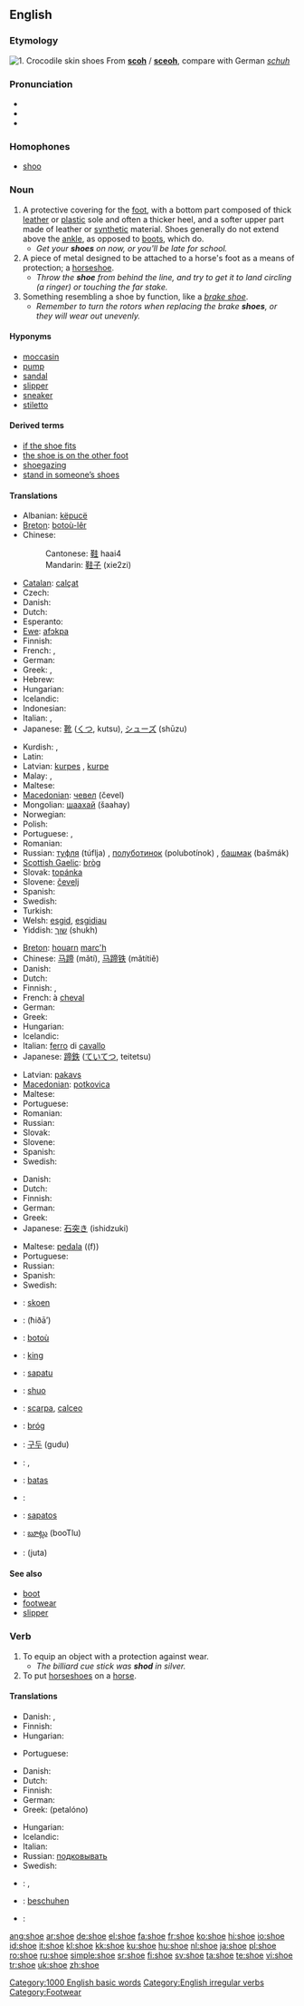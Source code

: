 {{wikipedia}}
==English==

===Etymology===
[[Image:Bristol.zoo.crocshoes.arp.jpg|thumb|1. Crocodile skin shoes]]
From {{OE.}} '''[[scoh]]''' / '''[[sceoh]]''', compare with German ''[[schuh]]''

===Pronunciation===
* {{IPA|/ʃuː/}}
* {{audio|en-us-shoe.ogg|Audio (US)}}
* {{rhymes|uː}}

===Homophones===
*[[shoo]]

===Noun===
{{en-noun}}

# A protective covering for the [[foot]], with a bottom part composed of thick [[leather]] or [[plastic]] sole and often a thicker heel, and a softer upper part made of leather or [[synthetic]] material.  Shoes generally do not extend above the [[ankle]], as opposed to [[boot|boots]], which do.
#* ''Get your '''shoes''' on now, or you'll be late for school.''
# A piece of metal designed to be attached to a horse's foot as a means of protection; a [[horseshoe]].
#* ''Throw the '''shoe''' from behind the line, and try to get it to land circling (a ringer) or touching the far stake.''
# Something resembling a shoe by function, like a ''[[brake shoe]]''.
#* ''Remember to turn the rotors when replacing the brake '''shoes''', or they will wear out unevenly.''

====Hyponyms====
*[[moccasin]]
*[[pump]]
*[[sandal]]
*[[slipper]]
*[[sneaker]]
*[[stiletto]]

====Derived terms====
*[[if the shoe fits]]
*[[the shoe is on the other foot]]
*[[shoegazing]]
*[[stand in someone’s shoes]]

====Translations====
{{trans-top|protective covering for the foot}}
* Albanian: [[këpucë]]
* [[Breton]]: [[botoù-lêr]] {{p}}
* Chinese:
*: Cantonese: [[鞋]] haai4
*: Mandarin: [[鞋子]] (xie2zi)
* [[Catalan]]: [[calçat]] {{m}}
* Czech: {{t-|cs|bota|f}}
* Danish: {{t+|da|sko}}
* Dutch: {{t+|nl|schoen|m}}
* Esperanto: {{t+|eo|ŝuo|xs=Esperanto}}
* [[Ewe]]: [[afɔkpa]]
* Finnish: {{t+|fi|kenkä}}
* French: {{t+|fr|chaussure|f}}, {{t+|fr|soulier|m}}
* German: {{t+|de|Schuh|m}}
* Greek: {{t+|el|παπούτσι|n|tr=papoútsi|sc=Grek}}, {{t+|el|υπόδημα|n|tr=ypódīma|sc=Grek}}
* Hebrew: {{t+|he|נעל|sc=Hebr}}
* Hungarian: {{t+|hu|cipő}}
* Icelandic: {{t+|is|skór|m}}
* Indonesian: {{t+|id|sepatu|xs=Indonesian}}
* Italian: {{t+|it|scarpa|f}}, {{t+|it|calzatura|f}}
* Japanese: [[靴]] ([[くつ]], kutsu), [[シューズ]] (shūzu)
{{trans-mid}}
* Kurdish: {{KUchar|[[پێڵاو]]}}, {{t|ku|pêlav|f}}
* Latin: {{t-|la|calceus|m}}
* Latvian: [[kurpes]] {{f|p}}, [[kurpe]] {{s}}
* Malay: {{t+|ms|kasut|xs=Malay}}, {{t-|ms|sepatu|xs=Malay}}
* Maltese: {{t-|mt|żarbuna|f|xs=Maltese}}
* [[Macedonian]]: [[чевел]] (čevel) {{m}}
* Mongolian: [[шаахай]] (šaahay)
* Norwegian: {{t+|no|sko}}
* Polish: {{t+|pl|but|m}}
* Portuguese: {{t+|pt|calçado|m}}, {{t+|pt|sapato|m}}
* Romanian: {{t-|ro|pantof|m}}
* Russian: [[туфля]] (túflja) {{f}}, [[полуботинок]] (polubotínok) {{m}}, [[башмак]] (bašmák) {{m}}
* [[Scottish Gaelic]]: [[bròg]] {{f}}
* Slovak: [[topánka]] {{f}}
* Slovene: [[čevelj]] {{m}}
* Spanish: {{t+|es|zapato|m}}
* Swedish: {{t+|sv|sko|c}}
* Turkish: {{t+|tr|kundura}}
* Welsh: [[esgid]], [[esgidiau]] {{p}}
* Yiddish: [[שוך]] (shukh) {{m}}
{{trans-bottom}}

{{trans-top|piece of metal designed to be attached to a horse’s foot}}
* [[Breton]]: [[houarn]] [[marc'h]] {{m}}
* Chinese: [[马蹄]] (mǎtí), [[马蹄铁]] (mǎtítiě)
* Danish: {{t+|da|sko}}
* Dutch: {{t+|nl|hoefijzer|n}}
* Finnish: {{t+|fi|kenkä}}, {{t-|fi|hevosenkenkä}}
* French: {{t+|fr|fer|m}} à [[cheval]]
* German: {{t+|de|Hufeisen|n}}
* Greek: {{t+|el|πέταλο|n|tr=pétalo|sc=Grek}}
* Hungarian: {{t+|hu|patkó}}
* Icelandic: {{t+|is|skeifa|f}}
* Italian: [[ferro]] di [[cavallo]] {{m}}
* Japanese: [[蹄鉄]] ([[ていてつ]], teitetsu)
{{trans-mid}}
* Latvian: [[pakavs]] {{m}}
* [[Macedonian]]: [[potkovica]] {{f}}
* Maltese: {{t-|mt|ngħalla|f|xs=Maltese}}
* Portuguese: {{t-|pt|ferradura}}
* Romanian: {{t-|ro|potcoavă|f}}
* Russian: {{t+|ru|подкова|f|tr=podkóva|sc=Cyrl}}
* Slovak: {{t-|sk|podkova|f}}
* Slovene: {{t+|sl|podkev|f}}
* Spanish: {{t-|es|herradura|f}}
* Swedish: {{t+|sv|sko|c}}
{{trans-bottom}}

{{trans-top|something resembling a shoe (e.g. brake shoe)}}
* Danish: {{t+|da|sko}}
* Dutch: {{t+|nl|schoen|m}}
* Finnish: {{t+|fi|kenkä}}
* German: {{t+|de|Schuh|m}}
* Greek: {{t+|el|πέδιλο|n|tr=péðilo|sc=Grek}}
* Japanese: [[石突き]] (ishidzuki)
{{trans-mid}}
* Maltese: [[pedala]] ((f))
* Portuguese: {{t-|pt|sapata|f}}
* Russian: {{t+|ru|башмак|m|tr=bašmák|sc=Cyrl}}
* Spanish: {{t+|es|zapata|f}}
* Swedish: {{t+|sv|sko|c}}
{{trans-bottom}}

{{checktrans}}
{{trans-top|translations to be checked}}
*{{ttbc|Afrikaans}}: [[skoen]]
*{{ttbc|Arabic}}: {{Arab|[[حذاء]]}} (ħiðā’) {{m}}
*{{ttbc|Breton}}: [[botoù]] {{p}}
*{{ttbc|Estonian}}: [[king#Estonian|king]]
*{{ttbc|Guaraní}}: [[sapatu]]
*{{ttbc|Ido}}: [[shuo]]
*{{ttbc|Interlingua}}: [[scarpa]], [[calceo]]
{{trans-mid}}
*{{ttbc|Irish}}: [[bróg]] {{f}}
*{{ttbc|Korean}}: [[구두]] (gudu)
*{{ttbc|Kurdish}}: {{t+|ku|sol|f}}, {{t|ku|şekal|f}}
*{{ttbc|Lithuanian}}: [[batas]]
*{{ttbc|Polish}}: {{t+|pl|but|m}}
*{{ttbc|Tagalog}}: [[sapatos]]
*{{ttbc|Telugu}}: [[బూట్లు]] (booTlu)
*{{ttbc|Urdu}}: {{URchar|[[جوتا]]}} (juta)
{{trans-bottom}}

====See also====
*[[boot]]
*[[footwear]]
*[[slipper]]

===Verb===
{{en-verb|shoes|shoeing|shod}}

# To equip an object with a protection against wear.
#* ''The billiard cue stick was '''shod''' in silver.''
# To put [[horseshoe]]s on a [[horse]].

====Translations====
{{trans-top|to equip with protection}}
* Danish: {{t+|da|sko}}, {{t-|da|beslå}}
* Finnish: {{t+|fi|kengittää}}
* Hungarian: {{t|hu|megvasal}}
{{trans-mid}}
* Portuguese: {{t+|pt|calçar}}
{{trans-bottom}}

{{trans-top|to put horseshoes on a horse}}
* Danish: {{t+|da|sko}}
* Dutch: {{t+|nl|beslaan}}
* Finnish: {{t+|fi|kengittää}}
* German: {{t-|de|beschlagen}}
* Greek: {{t+|el|πεταλώνω|sc=Grek}} (petalóno)
{{trans-mid}}
* Hungarian: {{t-|hu|patkol}}
* Icelandic: {{t-|is|járna}}
* Italian: {{t-|it|ferrare}}
* Russian: [[подковывать]]
* Swedish: {{t+|sv|sko}}
{{trans-bottom}}

{{checktrans-top}}
*{{ttbc|Dutch}}: {{t|nl|schoenen}} {{t+|nl|aantrekken}}, {{t|nl|schoeien}}
*{{ttbc|German}}: [[beschuhen]]
{{checktrans-mid}}
*{{ttbc|Swedish}}: {{t+|sv|sko}}
{{checktrans-bottom}}

[[Category:1000 English basic words]]
[[Category:English irregular verbs]]
[[Category:Footwear]]

[[ang:shoe]]
[[ar:shoe]]
[[de:shoe]]
[[el:shoe]]
[[fa:shoe]]
[[fr:shoe]]
[[ko:shoe]]
[[hi:shoe]]
[[io:shoe]]
[[id:shoe]]
[[it:shoe]]
[[kl:shoe]]
[[kk:shoe]]
[[ku:shoe]]
[[hu:shoe]]
[[nl:shoe]]
[[ja:shoe]]
[[pl:shoe]]
[[ro:shoe]]
[[ru:shoe]]
[[simple:shoe]]
[[sr:shoe]]
[[fi:shoe]]
[[sv:shoe]]
[[ta:shoe]]
[[te:shoe]]
[[vi:shoe]]
[[tr:shoe]]
[[uk:shoe]]
[[zh:shoe]]